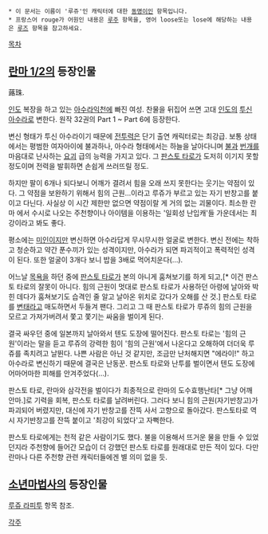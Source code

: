  * 이 문서는 이름이 '루쥬'인 캐릭터에 대한 [[동명이인]] 항목입니다.
 * 프랑스어 rouge가 어원인 내용은 [[루주]] 항목을, 영어 loose또는 lose에 해당하는 내용은 [[루즈]] 항목을 참고하세요.

[[목차]]
== [[란마 1/2]]의 등장인물 ==
蕗珠.

[[인도]] 복장을 하고 있는 [[아수라익천]]에 빠진 여성. 찬물을 뒤집어 쓰면 고대 [[인도]]의 [[투신]] [[아수라]]로 변한다. 원작 32권의 Part 1 ~ Part 6에 등장한다.

변신 형태가 투신 아수라이기 때문에 [[전투력]]은 단기 출연 캐릭터로는 최강급. 보통 상태에서는 평범한 여자아이에 불과하나, 아수라 형태에서는 하늘을 날아다니며 [[불]]과 [[번개]]를 마음대로 난사하는 [[요괴]] 급의 능력을 가지고 있다. 그 [[판스토 타로]]가 도저히 이기지 못할 정도이며 전력을 발휘하면 손쉽게 쓰러뜨릴 정도.

하지만 팔이 6개나 되다보니 어깨가 결려서 힘을 오래 쓰지 못한다는 웃기는 약점이 있다. 그 약점을 보완하기 위해서 힘의 근원…이라고 루쥬가 부르고 있는 자기 반창고를 붙이고 다닌다. 사실상 이 시간 제한만 없으면 약점이랄 게 거의 없는 괴물이다. 최소한 란마 에서 수시로 나오는 주천향이나 아이템을 이용하는 '일회성 난입캐'들 가운데서는 최강이라고 봐도 좋다.

평소에는 [[미인]]이지만 변신하면 아수라답게 무시무시한 얼굴로 변한다. 변신 전에는 착하고 청순하고 약간 푼수끼가 있는 성격이지만, 아수라가 되면 파괴적이고 폭력적인 성격이 된다. 또한 얼굴이 3개다 보니 밥을 3배로 먹어치운다(…).

어느날 [[목욕]]을 하던 중에 [[판스토 타로]]가 본의 아니게 훔쳐보기를 하게 되고,[* 이건 판스토 타로의 잘못이 아니다. 힘의 근원이 멋대로 판스토 타로가 사용하던 아령에 날아와 박힌 데다가 훔쳐보기도 습격인 줄 알고 날아온 위치로 갔다가 오해를 산 것.] 판스토 타로를 [[변태]]라고 매도하면서 두들겨 팬다. 그리고 그 때 판스토 타로가 루쥬의 힘의 근원을 모르고 가져가버려서 쫓고 쫓기는 싸움을 벌이게 된다.

결국 싸우던 중에 일본까지 날아와서 텐도 도장에 떨어진다. 판스토 타로는 '힘의 근원'이라는 말을 듣고 루쥬의 강력한 힘이 '힘의 근원'에서 나온다고 오해하여 더더욱 루쥬를 족치려고 날뛴다. 나쁜 사람은 아닌 것 같지만, 조금만 난처해지면 "에라이!" 하고 아수라로 변신하기 때문에 결국은 난동꾼. 판스토 타로와 난투를 벌이면서 텐도 도장에 어마어마한 피해를 안겨주었다(…).

판스토 타로, 란마와 삼각전을 벌이다가 최종적으로 란마의 도수효행난타[* 그냥 어깨 안마.]로 기력을 회복, 판스토 타로를 날려버린다. 그러다 보니 힘의 근원(자기반창고)가 파괴되어 버렸지만, 대신에 자기 반창고를 잔뜩 사서 고향으로 돌아갔다. 판스토타로 역시 자기반창고를 잔뜩 붙이고 '최강이 되었다'고 자뻑한다.

판스토 타로에게는 천적 같은 사람이기도 했다. 불을 이용해서 뜨거운 물을 만들 수 있었던지라 주천향에 들어간 모습이 더 강했던 판스토 타로를 원래대로 만든 적이 있다. 다만 란마나 다른 주천향 관련 캐릭터들에겐 별 의미 없을 듯.

== [[소년마법사]]의 등장인물 ==
[[루쥬 라피투]] 항목 참조.

[[각주]]
